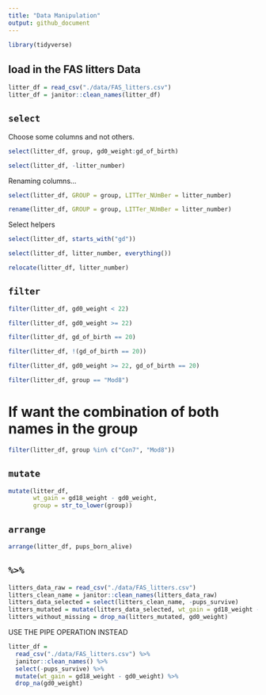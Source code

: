 ```yaml
---
title: "Data Manipulation"
output: github_document
---
```


```r
library(tidyverse)
```

## load in the FAS litters Data

```r
litter_df = read_csv("./data/FAS_litters.csv")
litter_df = janitor::clean_names(litter_df)
```

## `select`

Choose some columns and not others.

```r
select(litter_df, group, gd0_weight:gd_of_birth)
```

```r
select(litter_df, -litter_number)
```

Renaming columns...

```r
select(litter_df, GROUP = group, LITTer_NUmBer = litter_number)
```

```r
rename(litter_df, GROUP = group, LITTer_NUmBer = litter_number)
```

Select helpers

```r
select(litter_df, starts_with("gd"))
```

```r
select(litter_df, litter_number, everything())
```

```r
relocate(litter_df, litter_number)
```

## `filter`

```r
filter(litter_df, gd0_weight < 22)
```

```r
filter(litter_df, gd0_weight >= 22)
```

```r
filter(litter_df, gd_of_birth == 20)
```

```r
filter(litter_df, !(gd_of_birth == 20))
```

```r
filter(litter_df, gd0_weight >= 22, gd_of_birth == 20)
```

```r
filter(litter_df, group == "Mod8")
```

# If want the combination of both names in the group
```r
filter(litter_df, group %in% c("Con7", "Mod8"))
```

## `mutate`

```r
mutate(litter_df, 
       wt_gain = gd18_weight - gd0_weight,
       group = str_to_lower(group))
```

## `arrange`

```r
arrange(litter_df, pups_born_alive)
```

## `%>%`

```r
litters_data_raw = read_csv("./data/FAS_litters.csv")
litters_clean_name = janitor::clean_names(litters_data_raw)
litters_data_selected = select(litters_clean_name, -pups_survive)
litters_mutated = mutate(litters_data_selected, wt_gain = gd18_weight - gd0_weight)
litters_without_missing = drop_na(litters_mutated, gd0_weight)
```

USE THE PIPE OPERATION INSTEAD

```r
litter_df = 
  read_csv("./data/FAS_litters.csv") %>% 
  janitor::clean_names() %>% 
  select(-pups_survive) %>% 
  mutate(wt_gain = gd18_weight - gd0_weight) %>% 
  drop_na(gd0_weight)
  
```


